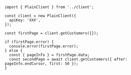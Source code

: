 ```tsx
import { PlainClient } from '../client';

const client = new PlainClient({
  apiKey: 'XXX',
});

const firstPage = client.getCustomers({});

if (firstPage.error) {
  console.error(firstPage.error);
} else {
  const { pageInfo } = firstPage.data;
  const secondPage = await client.getCustomers({ after: pageInfo.endCursor, first: 50 });
}
```
